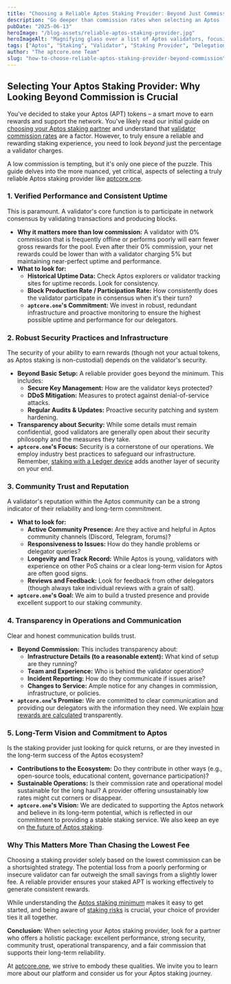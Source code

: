 ```yaml
---
title: "Choosing a Reliable Aptos Staking Provider: Beyond Just Commission Rates"
description: "Go deeper than commission rates when selecting an Aptos (APT) staking provider. Learn to evaluate validator performance, security, community trust, and long-term reliability."
pubDate: "2025-06-13"
heroImage: "/blog-assets/reliable-aptos-staking-provider.jpg"
heroImageAlt: "Magnifying glass over a list of Aptos validators, focusing on reliability factors beyond commission."
tags: ["Aptos", "Staking", "Validator", "Staking Provider", "Delegation", "Security", "Reliability", "APT", "aptcore.one"]
author: "The aptcore.one Team"
slug: "how-to-choose-reliable-aptos-staking-provider-beyond-commission"
---
```


## Selecting Your Aptos Staking Provider: Why Looking Beyond Commission is Crucial

You've decided to stake your Aptos (APT) tokens – a smart move to earn rewards and support the network. You've likely read our initial guide on [choosing your Aptos staking partner](/blog/choosing-aptos-staking-partner) and understand that [validator commission rates](/blog/understanding-aptos-validator-commission) are a factor. However, to truly ensure a reliable and rewarding staking experience, you need to look *beyond* just the percentage a validator charges.

A low commission is tempting, but it's only one piece of the puzzle. This guide delves into the more nuanced, yet critical, aspects of selecting a truly reliable Aptos staking provider like [aptcore.one](https://aptcore.one).

### 1. Verified Performance and Consistent Uptime

This is paramount. A validator's core function is to participate in network consensus by validating transactions and producing blocks.

* **Why it matters more than low commission:** A validator with 0% commission that is frequently offline or performs poorly will earn fewer gross rewards for the pool. Even after their 0% commission, your net rewards could be lower than with a validator charging 5% but maintaining near-perfect uptime and performance.
* **What to look for:**
    * **Historical Uptime Data:** Check Aptos explorers or validator tracking sites for uptime records. Look for consistency.
    * **Block Production Rate / Participation Rate:** How consistently does the validator participate in consensus when it's their turn?
    * **`aptcore.one`'s Commitment:** We invest in robust, redundant infrastructure and proactive monitoring to ensure the highest possible uptime and performance for our delegators.

### 2. Robust Security Practices and Infrastructure

The security of your ability to earn rewards (though not your actual tokens, as Aptos staking is non-custodial) depends on the validator's security.

* **Beyond Basic Setup:** A reliable provider goes beyond the minimum. This includes:
    * **Secure Key Management:** How are the validator keys protected?
    * **DDoS Mitigation:** Measures to protect against denial-of-service attacks.
    * **Regular Audits & Updates:** Proactive security patching and system hardening.
* **Transparency about Security:** While some details must remain confidential, good validators are generally open about their security philosophy and the measures they take.
* **`aptcore.one`'s Focus:** Security is a cornerstone of our operations. We employ industry best practices to safeguard our infrastructure. Remember, [staking with a Ledger device](/blog/how-to-stake-aptos-with-ledger-security-guide) adds another layer of security on your end.

### 3. Community Trust and Reputation

A validator's reputation within the Aptos community can be a strong indicator of their reliability and long-term commitment.

* **What to look for:**
    * **Active Community Presence:** Are they active and helpful in Aptos community channels (Discord, Telegram, forums)?
    * **Responsiveness to Issues:** How do they handle problems or delegator queries?
    * **Longevity and Track Record:** While Aptos is young, validators with experience on other PoS chains or a clear long-term vision for Aptos are often good signs.
    * **Reviews and Feedback:** Look for feedback from other delegators (though always take individual reviews with a grain of salt).
* **`aptcore.one`'s Goal:** We aim to build a trusted presence and provide excellent support to our staking community.

### 4. Transparency in Operations and Communication

Clear and honest communication builds trust.

* **Beyond Commission:** This includes transparency about:
    * **Infrastructure Details (to a reasonable extent):** What kind of setup are they running?
    * **Team and Experience:** Who is behind the validator operation?
    * **Incident Reporting:** How do they communicate if issues arise?
    * **Changes to Service:** Ample notice for any changes in commission, infrastructure, or policies.
* **`aptcore.one`'s Promise:** We are committed to clear communication and providing our delegators with the information they need. We explain [how rewards are calculated](/blog/aptos-rewards-apr-apy-explained) transparently.

### 5. Long-Term Vision and Commitment to Aptos

Is the staking provider just looking for quick returns, or are they invested in the long-term success of the Aptos ecosystem?

* **Contributions to the Ecosystem:** Do they contribute in other ways (e.g., open-source tools, educational content, governance participation)?
* **Sustainable Operations:** Is their commission rate and operational model sustainable for the long haul? A provider offering unsustainably low rates might cut corners or disappear.
* **`aptcore.one`'s Vision:** We are dedicated to supporting the Aptos network and believe in its long-term potential, which is reflected in our commitment to providing a stable staking service. We also keep an eye on [the future of Aptos staking](/blog/future-of-aptos-staking-trends-features).

### Why This Matters More Than Chasing the Lowest Fee

Choosing a staking provider solely based on the lowest commission can be a shortsighted strategy. The potential loss from a poorly performing or insecure validator can far outweigh the small savings from a slightly lower fee. A reliable provider ensures your staked APT is working effectively to generate consistent rewards.

While understanding the [Aptos staking minimum](/blog/aptos-staking-minimum-how-much-apt-to-start) makes it easy to get started, and being aware of [staking risks](/blog/risks-of-aptos-staking-how-to-mitigate-them) is crucial, your choice of provider ties it all together.

**Conclusion:**
When selecting your Aptos staking provider, look for a partner who offers a holistic package: excellent performance, strong security, community trust, operational transparency, and a fair commission that supports their long-term reliability.

At [aptcore.one](https://aptcore.one), we strive to embody these qualities. We invite you to learn more about our platform and consider us for your Aptos staking journey.
